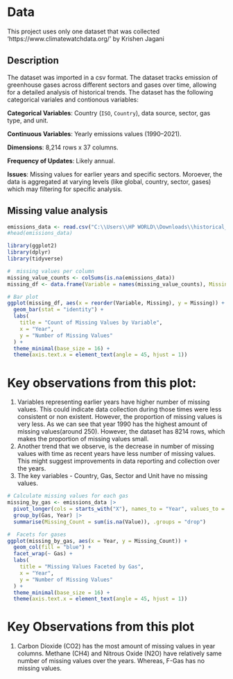 # Data
This project uses only one dataset that was collected 'https://www.climatewatchdata.org/' by Krishen Jagani

## Description
The dataset was imported in a csv format. The dataset tracks emission of greenhouse gases across different sectors and gases over time, allowing for a detailed analysis
of historical trends. The dataset has the following categorical variales and contionous variables:

**Categorical Variables**: Country (`ISO`, `Country`), data source, sector, gas type, and unit.

**Continuous Variables**: Yearly emissions values (1990–2021).

**Dimensions**: 8,214 rows x 37 columns.

**Frequency of Updates**: Likely annual.

**Issues**: Missing values for earlier years and specific sectors. Moroever, the data is aggregated at varying levels (like global, country, sector, gases)
which may filtering for specific analysis.

## Missing value analysis


```r
emissions_data <- read.csv("C:\\Users\\HP WORLD\\Downloads\\historical_emissions (1)\\historical_emissions.csv",na="N/A")
#head(emissions_data)
```

```r
library(ggplot2)
library(dplyr)
library(tidyverse)

#  missing values per column
missing_value_counts <- colSums(is.na(emissions_data))
missing_df <- data.frame(Variable = names(missing_value_counts), Missing = missing_value_counts)

# Bar plot 
ggplot(missing_df, aes(x = reorder(Variable, Missing), y = Missing)) +
  geom_bar(stat = "identity") +
  labs(
    title = "Count of Missing Values by Variable",
    x = "Year",
    y = "Number of Missing Values"
  ) +
  theme_minimal(base_size = 16) +
  theme(axis.text.x = element_text(angle = 45, hjust = 1))

```
# Key observations from this plot:
1. Variables representing earlier years have higher number of missing values. This could indicate data collection during those times were less consistent
or non existent. However, the proportion of missing values is very less. As we can see that year 1990 has the highest amount of missing values(around 250). However, the 
dataset has 8214 rows, which makes the proportion of missing values small. 
2. Another trend that we observe, is the decrease in number of missing values with time as recent years have less number of missing values. This might suggest improvements
in data reporting and collection over the years.
3. The key variables - Country, Gas, Sector and Unit have no missing values.

```r
# Calculate missing values for each gas 
missing_by_gas <- emissions_data |>
  pivot_longer(cols = starts_with("X"), names_to = "Year", values_to = "Value") |>
  group_by(Gas, Year) |>
  summarise(Missing_Count = sum(is.na(Value)), .groups = "drop")

#  Facets for gases
ggplot(missing_by_gas, aes(x = Year, y = Missing_Count)) +
  geom_col(fill = "blue") +
  facet_wrap(~ Gas) +
  labs(
    title = "Missing Values Faceted by Gas",
    x = "Year",
    y = "Number of Missing Values"
  ) +
  theme_minimal(base_size = 16) +
  theme(axis.text.x = element_text(angle = 45, hjust = 1))
```
# Key Observations from this plot
1. Carbon Dioxide (CO2) has the most amount of missing values in year columns. Methane (CH4) and Nitrous Oxide (N2O) have
relatively same number of missing values over the years. Whereas, F-Gas has no missing values.
